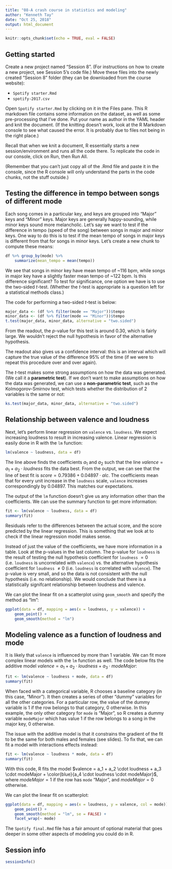 ```yaml
---
title: "08-A crash course in statistics and modeling"
author: "Kenneth Tay"
date: "Oct 25, 2018"
output: html_document
---
```


```r
knitr::opts_chunk$set(echo = TRUE, eval = FALSE)
```

## Getting started

Create a new project named "Session 8". (For instructions on how to create a new project, see Session 5's code file.) Move these files into the newly created "Session 8" folder (they can be downloaded from the course website):

- `Spotify starter.Rmd`
- `spotify-2017.csv`

Open `Spotify starter.Rmd` by clicking on it in the Files pane. This R markdown file contains some information on the dataset, as well as some pre-processing that I've done. Put your name as author in the YAML header and knit the document. (If the knitting doesn't work, look at the R Markdown console to see what caused the error. It is probably due to files not being in the right place.)

Recall that when we knit a document, R essentially starts a new session/environment and runs all the code there. To replicate the code in our console, click on Run, then Run All.

(Remember that you can't just copy all of the .Rmd file and paste it in the console, since the R console will only understand the parts in the code chunks, not the stuff outside.)

## Testing the difference in tempo between songs of different mode

Each song comes in a particular key, and keys are grouped into "Major" keys and "Minor" keys. Major keys are generally happy-sounding, while minor keys sound more melancholic. Let's say we want to test if the difference in tempo (speed of the song) between songs in major and minor keys. One way to do this is to test if the mean tempo of songs in major keys is different from that for songs in minor keys. Let's create a new chunk to compute these means:
```r
df %>% group_by(mode) %>%
    summarize(mean_tempo = mean(tempo))
```

We see that songs in minor key have mean tempo of ~116 bpm, while songs in major key have a slightly faster mean tempo of ~122 bpm. Is this difference significant? To test for significance, one option we have is to use the two-sided $t$-test. (Whether the $t$-test is appropriate is a question left for a statistical methods class.)

The code for performing a two-sided $t$-test is below:
```r
major_data <- (df %>% filter(mode == "Major"))$tempo
minor_data <- (df %>% filter(mode == "Minor"))$tempo
t.test(major_data, minor_data, alternative = "two.sided")
```

From the readout, the $p$-value for this test is around 0.30, which is fairly large. We wouldn't reject the null hypothesis in favor of the alternative hypothesis.

The readout also gives us a confidence interval: this is an interval which will capture the true value of the difference 95% of the time (if we were to repeat this procedure over and over again).

The $t$-test makes some strong assumptions on how the data was generated. (We call it a **parametric test**). If we don't want to make assumptions on how the data was generated, we can use a **non-parametric test**, such as the Kolmogorov-Smirnov test, which tests whether the distribution of 2 variables is the same or not:
```r
ks.test(major_data, minor_data, alternative = "two.sided")
```

## Relationship between valence and loudness

Next, let's perform linear regression on `valence` vs. `loudness`. We expect increasing loudness to result in increasing valence. Linear regression is easily done in R with the `lm` function:
```r
lm(valence ~ loudness, data = df)
```

The line above finds the coefficients $a_1$ and $a_2$ such that the line $valence = a_1 + a_2 \cdot loudness$ fits the data best. From the output, we can see that the line of best fit is $score = 0.79386 + 0.04897 \cdot alc$. The coefficients mean that for every unit increase in the `loudness` scale, `valence` increases correspondingly by 0.04897. This matches our expectations.

The output of the `lm` function doesn't give us any information other than the coefficients. We can use the summary function to get more information:
```r
fit <- lm(valence ~ loudness, data = df)
summary(fit)
```

Residuals refer to the differences between the actual score, and the score predicted by the linear regression. This is something that we look at to check if the linear regression model makes sense.

Instead of just the value of the coefficients, we have more information in a table. Look at the p-values in the last column. The p-value for `loudness` is the result of testing the null hypothesis coefficient for `loudness` $= 0$ (i.e. `loudness` is uncorrelated with `valence`) vs. the alternative hypothesis coefficient for `loudness` $\neq 0$ (i.e. `loudness` is correlated with `valence`). The p-value is very small, and so the data is not consistent with the null hypothesis (i.e. no relationship). We would conclude that there is a statistically signifcant relationship between loudness and valence.  

We can plot the linear fit on a scatterplot using `geom_smooth` and specify the method as "lm":
```r
ggplot(data = df, mapping = aes(x = loudness, y = valence)) +
    geom_point() +
    geom_smooth(method = "lm")
```

## Modeling valence as a function of loudness and mode

It is likely that `valence` is influenced by more than 1 variable. We can fit more complex linear models with the `lm` function as well. The code below fits the additive model $valence = a_1 + a_2 \cdot loudness + a_3 \cdot modeMajor$:
```r
fit <- lm(valence ~ loudness + mode, data = df)
summary(fit)
```

When faced with a categorical variable, R chooses a baseline category (in this case, "Minor"). It then creates a series of other "dummy" variables for all the other categories. For a particular row, the value of the dummy variable is 1 if the row belongs to that category, 0 otherwise. In this example, the only other category for `mode` is "Major", so R creates a dummy variable `modeMajor` which has value 1 if the row belongs to a song in the major key, 0 otherwise.  

The issue with the additive model is that it constrains the gradient of the fit to be the same for both males and females (see slides). To fix that, we can fit a model with interactions effects instead:
```r
fit <- lm(valence ~ loudness * mode, data = df)
summary(fit)
```

With this code, R fits the model $valence = a_1 + a_2 \cdot loudness + a_3 \cdot modeMajor + \color{blue}{a_4 \cdot loudness \cdot modeMajor}$, where $modeMajor = 1$ if the row has `mode` "Major", and $modeMajor = 0$ otherwise.

We can plot the linear fit on scatterplot:
```r
ggplot(data = df, mapping = aes(x = loudness, y = valence, col = mode)) + 
    geom_point() +
    geom_smooth(method = "lm", se = FALSE) +
    facet_wrap(~ mode)
```

The `Spotify final.Rmd` file has a fair amount of optional material that goes deeper in some other aspects of modeling you could do in R.

## Session info
```r
sessionInfo()
```
